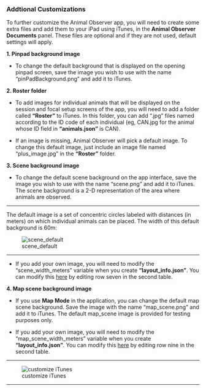 ### Addtional Customizations

To further customize the Animal Observer app, you will need to create some extra files and add them to your iPad using iTunes, in the **Animal Observer Documents** panel.
These files are optional and if they are not used, default settings will apply.

**1. Pinpad background image**

* To change the default background that is displayed on the opening pinpad screen, save the image you wish to use with the name "pinPadBackground.png" and add it to iTunes. 

**2. Roster folder**

* To add images for individual animals that will be displayed on the session and focal setup screens of the app, you will need to add a folder called **"Roster"** to iTunes. In this folder, you can add ".jpg" files named according to the ID code of each individual (eg, CAN.jpg for the animal whose ID field in **"animals.json"** is CAN).

* If an image is missing, Animal Observer will pick a default image. To change this default image, just include an image file named "plus_image.jpg" in the **"Roster"** folder. 

**3. Scene background image**

* To change the default scene background on the app interface, save the image you wish to use with the name "scene.png" and add it to iTunes. The scene background is a 2-D representation of the area where animals are observed.

***
The default image is a set of concentric circles labeled with distances (in meters) on which individual animals can be placed. The width of this default background is 60m:

![scene_default](images/scene.png)

***

* If you add your own image, you will need to modify the "scene_width_meters" variable when you create **"layout_info.json"**. You can modify this <a id="link_to_globalvar2" href="#" class="action-button">here</a> by editing row seven in the second table.

**4. Map scene background image**

* If you use **Map Mode** in the application, you can change the default map scene background. Save the image with the name "map_scene.png" and add it to iTunes. The default map_scene image is provided for testing purposes only.

* If you add your own image, you will need to modify the "map_scene_width_meters" variable when you create **"layout_info.json"**. You can modify this <a id="link_to_globalvar3" href="#" class="action-button">here</a> by editing row nine in the second table.

***

![customize iTunes](images/Customize_iTunes.png)

***

